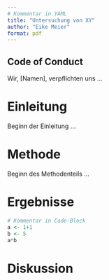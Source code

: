 ```yaml
---
# Kommentar in YAML
title: "Untersuchung von XY"
author: "Eike Meier"
format: pdf
---
```

<!-- Kommentar in Markdown -->
## Code of Conduct
Wir, [Namen], verpflichten uns ...

# Einleitung
Beginn der Einleitung ...

# Methode
Beginn des Methodenteils ...

# Ergebnisse
```r
# Kommentar in Code-Block
a <- 1+1
b <- 5
a*b
```

# Diskussion